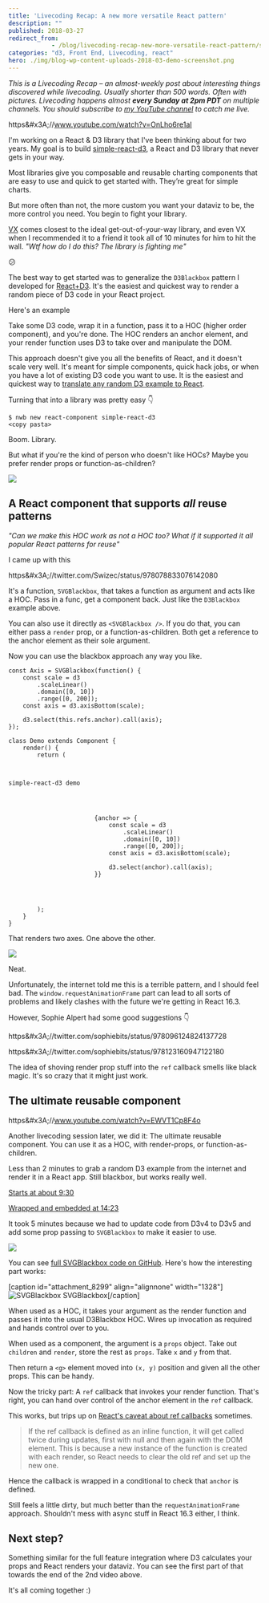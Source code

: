 ```yaml
---
title: 'Livecoding Recap: A new more versatile React pattern'
description: ""
published: 2018-03-27
redirect_from: 
            - /blog/livecoding-recap-new-more-versatile-react-pattern/swizec/8302
categories: "d3, Front End, Livecoding, react"
hero: ./img/blog-wp-content-uploads-2018-03-demo-screenshot.png
---
```

_This is a Livecoding Recap – an almost-weekly post about interesting things discovered while livecoding. Usually shorter than 500 words. Often with pictures. Livecoding happens almost **every Sunday at 2pm PDT** on multiple channels. You should subscribe to [my YouTube channel](https://www.youtube.com/user/TheSwizec) to catch me live._



https&amp;#x3A;//www.youtube.com/watch?v=OnLho6re1aI



I&#x27;m working on a React &amp; D3 library that I&#x27;ve been thinking about for two years. My goal is to build [simple-react-d3](https://github.com/Swizec/simple-react-d3), a React and D3 library that never gets in your way.



Most libraries give you composable and reusable charting components that are easy to use and quick to get started with. They’re great for simple charts.



But more often than not, the more custom you want your dataviz to be, the more control you need. You begin to fight your library.



[VX](https://vx-demo.now.sh/) comes closest to the ideal get-out-of-your-way library, and even VX when I recommended it to a friend it took all of 10 minutes for him to hit the wall. _&quot;Wtf how do I do this? The library is fighting me&quot;_



😕



The best way to get started was to generalize the `D3Blackbox` pattern I developed for [React+D3](https://swizec.com/reactd3js). It&#x27;s the easiest and quickest way to render a random piece of D3 code in your React project.



Here&#x27;s an example





Take some D3 code, wrap it in a function, pass it to a HOC (higher order component), and you&#x27;re done. The HOC renders an anchor element, and your render function uses D3 to take over and manipulate the DOM.



This approach doesn&#x27;t give you all the benefits of React, and it doesn&#x27;t scale very well. It&#x27;s meant for simple components, quick hack jobs, or when you have a lot of existing D3 code you want to use. It is the easiest and quickest way to [translate any random D3 example to React](https://swizec.com/blog/translate-random-d3-example-react/swizec/7765).



Turning that into a library was pretty easy 👇



```
$ nwb new react-component simple-react-d3
<copy pasta>
```



Boom. Library.



But what if you&#x27;re the kind of person who doesn&#x27;t like HOCs? Maybe you prefer render props or function-as-children?



![](./img/media-oDOnRIDjxlCzC-giphy.gif)



## A React component that supports _all_ reuse patterns



_&quot;Can we make this HOC work as not a HOC too? What if it supported it all popular React patterns for reuse&quot;_



I came up with this



https&amp;#x3A;//twitter.com/Swizec/status/978078833076142080



It&#x27;s a function, `SVGBlackbox`, that takes a function as argument and acts like a HOC. Pass in a func, get a component back. Just like the `D3Blackbox` example above.



You can also use it directly as `<SVGBlackbox />`. If you do that, you can either pass a `render` prop, or a function-as-children. Both get a reference to the anchor element as their sole argument.



Now you can use the blackbox approach any way you like.



```
const Axis = SVGBlackbox(function() {
    const scale = d3
        .scaleLinear()
        .domain([0, 10])
        .range([0, 200]);
    const axis = d3.axisBottom(scale);

    d3.select(this.refs.anchor).call(axis);
});

class Demo extends Component {
    render() {
        return (
            

                
simple-react-d3 demo

                
                    
                    
                        {anchor => {
                            const scale = d3
                                .scaleLinear()
                                .domain([0, 10])
                                .range([0, 200]);
                            const axis = d3.axisBottom(scale);

                            d3.select(anchor).call(axis);
                        }}
                    
                
            

        );
    }
}
```



That renders two axes. One above the other.



![](./img/blog-wp-content-uploads-2018-03-demo-screenshot.png)



Neat.



Unfortunately, the internet told me this is a terrible pattern, and I should feel bad. The `window.requestAnimationFrame` part can lead to all sorts of problems and likely clashes with the future we&#x27;re getting in React 16.3.



However, Sophie Alpert had some good suggestions 👇



https&amp;#x3A;//twitter.com/sophiebits/status/978096124824137728



https&amp;#x3A;//twitter.com/sophiebits/status/978123160947122180



The idea of shoving render prop stuff into the `ref` callback smells like black magic. It&#x27;s so crazy that it might just work.



## The ultimate reusable component



https&amp;#x3A;//www.youtube.com/watch?v=EWVT1Cp8F4o



Another livecoding session later, we did it: The ultimate reusable component. You can use it as a HOC, with render-props, or function-as-children.



Less than 2 minutes to grab a random D3 example from the internet and render it in a React app. Still blackbox, but works really well.



[Starts at about 9:30](https://youtu.be/EWVT1Cp8F4o?t=574)



[Wrapped and embedded at 14:23](https://youtu.be/EWVT1Cp8F4o?t=863)



It took 5 minutes because we had to update code from D3v4 to D3v5 and add some prop passing to `SVGBlackbox` to make it easier to use.



![](./img/blog-wp-content-uploads-2018-03-svgblackbox-example.gif)



You can see [full SVGBlackbox code on GitHub](https://github.com/Swizec/simple-react-d3/blob/master/src/SVGBlackbox.js). Here&#x27;s how the interesting part works:



\[caption id=&quot;attachment_8299&quot; align=&quot;alignnone&quot; width=&quot;1328&quot;]![SVGBlackbox](./img/blog-wp-content-uploads-2018-03-finished-svgblackbox.png) SVGBlackbox\[/caption]



When used as a HOC, it takes your argument as the render function and passes it into the usual D3Blackbox HOC. Wires up invocation as required and hands control over to you.



When used as a component, the argument is a `props` object. Take out `children` and `render`, store the rest as `props`. Take `x` and `y` from that.



Then return a `<g>` element moved into `(x, y)` position and given all the other props. This can be handy.



Now the tricky part: A `ref` callback that invokes your render function. That&#x27;s right, you can hand over control of the anchor element in the `ref` callback.



This works, but trips up on [React&#x27;s caveat about ref callbacks](https://reactjs.org/docs/refs-and-the-dom.html) sometimes.



> If the ref callback is defined as an inline function, it will get called twice during updates, first with null and then again with the DOM element. This is because a new instance of the function is created with each render, so React needs to clear the old ref and set up the new one.



Hence the callback is wrapped in a conditional to check that `anchor` is defined.



Still feels a little dirty, but much better than the `requestAnimationFrame` approach. Shouldn&#x27;t mess with async stuff in React 16.3 either, I think.



## Next step?



Something similar for the full feature integration where D3 calculates your props and React renders your dataviz. You can see the first part of that towards the end of the 2nd video above.



It&#x27;s all coming together :)
